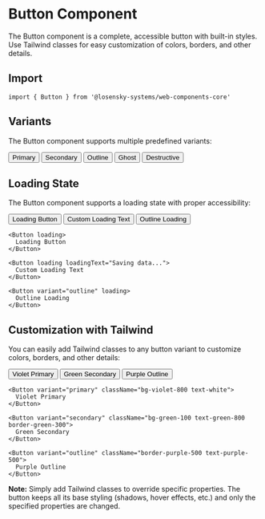 # Button Component

The Button component is a complete, accessible button with built-in styles. Use Tailwind classes for easy customization of colors, borders, and other details.

## Import

```tsx
import { Button } from '@losensky-systems/web-components-core'
```

## Variants

The Button component supports multiple predefined variants:

<div style={{ display: 'flex', gap: '1rem', marginBottom: '2rem', flexWrap: 'wrap' }}>
  <Button variant="primary">Primary</Button>
  <Button variant="secondary">Secondary</Button>
  <Button variant="outline">Outline</Button>
  <Button variant="ghost">Ghost</Button>
  <Button variant="destructive">Destructive</Button>
</div>

## Loading State

The Button component supports a loading state with proper accessibility:

<div style={{ display: 'flex', gap: '1rem', marginBottom: '2rem', flexWrap: 'wrap' }}>
  <Button loading>
    Loading Button
  </Button>
  <Button loading loadingText="Saving data...">
    Custom Loading Text
  </Button>
  <Button variant="outline" loading>
    Outline Loading
  </Button>
</div>

```tsx
<Button loading>
  Loading Button
</Button>

<Button loading loadingText="Saving data...">
  Custom Loading Text
</Button>

<Button variant="outline" loading>
  Outline Loading
</Button>
```

## Customization with Tailwind

You can easily add Tailwind classes to any button variant to customize colors, borders, and other details:

<div style={{ display: 'flex', gap: '1rem', marginBottom: '2rem', flexWrap: 'wrap' }}>
  <Button variant="primary" className="bg-violet-800 text-white">
    Violet Primary
  </Button>
  <Button variant="secondary" className="bg-green-100 text-green-800 border-green-300">
    Green Secondary
  </Button>
  <Button variant="outline" className="border-purple-500 text-purple-500">
    Purple Outline
  </Button>
</div>

```tsx
<Button variant="primary" className="bg-violet-800 text-white">
  Violet Primary
</Button>

<Button variant="secondary" className="bg-green-100 text-green-800 border-green-300">
  Green Secondary
</Button>

<Button variant="outline" className="border-purple-500 text-purple-500">
  Purple Outline
</Button>
```

**Note:** Simply add Tailwind classes to override specific properties. The button keeps all its base styling (shadows, hover effects, etc.) and only the specified properties are changed.
